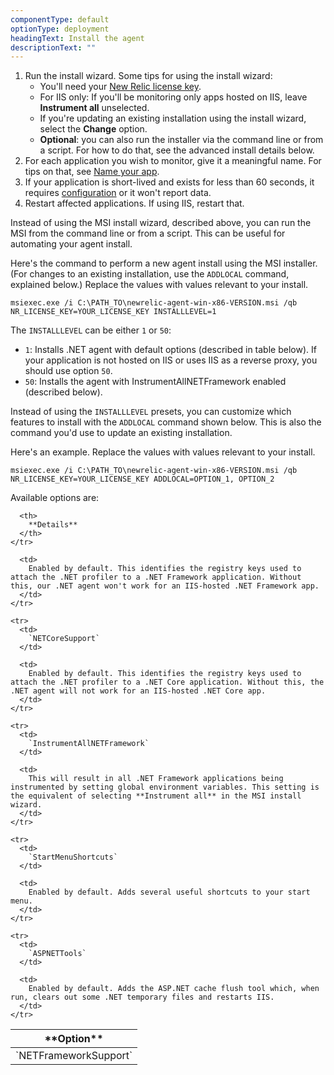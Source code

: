 ```yaml
---
componentType: default
optionType: deployment
headingText: Install the agent
descriptionText: ""
---
```


1. Run the install wizard. Some tips for using the install wizard:
   * You'll need your [New Relic license key](/docs/apis/intro-apis/new-relic-api-keys/#ingest-license-key).
   * For IIS only: If you'll be monitoring only apps hosted on IIS, leave **Instrument all** unselected. 
   * If you're updating an existing installation using the install wizard, select the **Change** option.
   * **Optional**: you can also run the installer via the command line or from a script. For how to do that, see the advanced install details below.
2. For each application you wish to monitor, give it a meaningful name. For tips on that, see [Name your app](/docs/agents/net-agent/installation-and-configuration/naming-your-net-application).
3. If your application is short-lived and exists for less than 60 seconds, it requires [configuration](/docs/agents/net-agent/troubleshooting/monitor-short-lived-net-processes) or it won't report data.
4. Restart affected applications. If using IIS, restart that.

<CollapserGroup>
  <Collapser
    id="manual"
    title="Advanced install details"
  >

Instead of using the MSI install wizard, described above, you can run the MSI from the command line or from a script. This can be useful for automating your agent install.

Here's the command to perform a new agent install using the MSI installer. (For changes to an existing installation, use the `ADDLOCAL` command, explained below.) Replace the values with values relevant to your install. 

```
msiexec.exe /i C:\PATH_TO\newrelic-agent-win-x86-VERSION.msi /qb NR_LICENSE_KEY=YOUR_LICENSE_KEY INSTALLLEVEL=1
```

The `INSTALLLEVEL` can be either `1` or `50`:

* `1`: Installs .NET agent with default options (described in table below). If your application is not hosted on IIS or uses IIS as a reverse proxy, you should use option `50`.
* `50`: Installs the agent with InstrumentAllNETFramework enabled (described below).

Instead of using the `INSTALLLEVEL` presets, you can customize which features to install with the `ADDLOCAL` command shown below. This is also the command you'd use to update an existing installation.

Here's an example. Replace the values with values relevant to your install. 

```
msiexec.exe /i C:\PATH_TO\newrelic-agent-win-x86-VERSION.msi /qb NR_LICENSE_KEY=YOUR_LICENSE_KEY ADDLOCAL=OPTION_1, OPTION_2
```

Available options are:

<table id="msi-command-line-options">
  <thead>
    <tr>
      <th width={300}>
        **Option**
      </th>

      <th>
        **Details**
      </th>
    </tr>
  </thead>

  <tbody>
    <tr>
      <td>
        `NETFrameworkSupport`
      </td>

      <td>
        Enabled by default. This identifies the registry keys used to attach the .NET profiler to a .NET Framework application. Without this, our .NET agent won't work for an IIS-hosted .NET Framework app.
      </td>
    </tr>

    <tr>
      <td>
        `NETCoreSupport`
      </td>

      <td>
        Enabled by default. This identifies the registry keys used to attach the .NET profiler to a .NET Core application. Without this, the .NET agent will not work for an IIS-hosted .NET Core app.
      </td>
    </tr>

    <tr>
      <td>
        `InstrumentAllNETFramework`
      </td>

      <td>
        This will result in all .NET Framework applications being instrumented by setting global environment variables. This setting is the equivalent of selecting **Instrument all** in the MSI install wizard.
      </td>
    </tr>

    <tr>
      <td>
        `StartMenuShortcuts`
      </td>

      <td>
        Enabled by default. Adds several useful shortcuts to your start menu.
      </td>
    </tr>

    <tr>
      <td>
        `ASPNETTools`
      </td>

      <td>
        Enabled by default. Adds the ASP.NET cache flush tool which, when run, clears out some .NET temporary files and restarts IIS.
      </td>
    </tr>
  </tbody>
</table>
</Collapser>
</CollapserGroup>